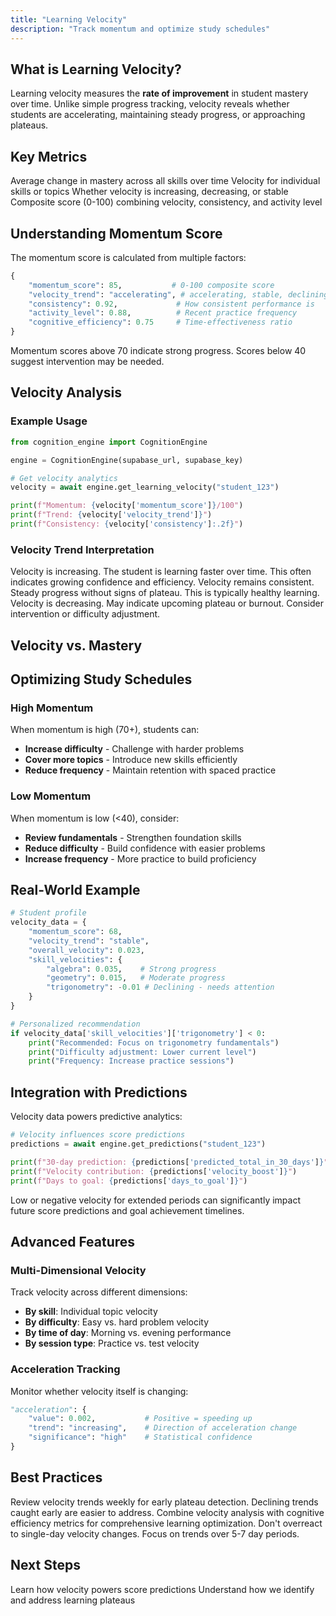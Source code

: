 ```yaml
---
title: "Learning Velocity"
description: "Track momentum and optimize study schedules"
---
```


## What is Learning Velocity?

Learning velocity measures the **rate of improvement** in student mastery over time. Unlike simple progress tracking, velocity reveals whether students are accelerating, maintaining steady progress, or approaching plateaus.

## Key Metrics

<ParamField name="Overall Velocity" required>
Average change in mastery across all skills over time
</ParamField>

<ParamField name="Skill Velocity" required>
Velocity for individual skills or topics
</ParamField>

<ParamField name="Velocity Trend" required>
Whether velocity is increasing, decreasing, or stable
</ParamField>

<ParamField name="Momentum Score" required>
Composite score (0-100) combining velocity, consistency, and activity level
</ParamField>

## Understanding Momentum Score

The momentum score is calculated from multiple factors:

```python
{
    "momentum_score": 85,           # 0-100 composite score
    "velocity_trend": "accelerating", # accelerating, stable, declining
    "consistency": 0.92,             # How consistent performance is
    "activity_level": 0.88,          # Recent practice frequency
    "cognitive_efficiency": 0.75     # Time-effectiveness ratio
}
```

<Info>
Momentum scores above 70 indicate strong progress. Scores below 40 suggest intervention may be needed.
</Info>

## Velocity Analysis

### Example Usage

```python
from cognition_engine import CognitionEngine

engine = CognitionEngine(supabase_url, supabase_key)

# Get velocity analytics
velocity = await engine.get_learning_velocity("student_123")

print(f"Momentum: {velocity['momentum_score']}/100")
print(f"Trend: {velocity['velocity_trend']}")
print(f"Consistency: {velocity['consistency']:.2f}")
```

### Velocity Trend Interpretation

<AccordionGroup>
  <Accordion title="Accelerating">
    Velocity is increasing. The student is learning faster over time. This often indicates growing confidence and efficiency.
  </Accordion>

  <Accordion title="Stable">
    Velocity remains consistent. Steady progress without signs of plateau. This is typically healthy learning.
  </Accordion>

  <Accordion title="Declining">
    Velocity is decreasing. May indicate upcoming plateau or burnout. Consider intervention or difficulty adjustment.
  </Accordion>
</AccordionGroup>

## Velocity vs. Mastery

<ComparisonTable>
  <ComparisonRow
    feature="Mastery"
    whatOursDoes="What the student knows now"
    whatOursShouldDo="Probability of correct performance"
  />
  <ComparisonRow
    feature="Velocity"
    whatOursDoes="How fast mastery is changing"
    whatOursShouldDo="Rate of improvement"
  />
  <ComparisonRow
    feature="Use Case"
    whatOursDoes="Current ability assessment"
    whatOursShouldDo="Future trajectory prediction"
  />
  <ComparisonRow
    feature="Timeframe"
    whatOursDoes="Snapshot (now)"
    whatOursShouldDo="Trend (over time)"
  />
</ComparisonTable>

## Optimizing Study Schedules

### High Momentum

When momentum is high (70+), students can:

- **Increase difficulty** - Challenge with harder problems
- **Cover more topics** - Introduce new skills efficiently
- **Reduce frequency** - Maintain retention with spaced practice

### Low Momentum

When momentum is low (<40), consider:

- **Review fundamentals** - Strengthen foundation skills
- **Reduce difficulty** - Build confidence with easier problems
- **Increase frequency** - More practice to build proficiency

## Real-World Example

```python
# Student profile
velocity_data = {
    "momentum_score": 68,
    "velocity_trend": "stable",
    "overall_velocity": 0.023,
    "skill_velocities": {
        "algebra": 0.035,    # Strong progress
        "geometry": 0.015,   # Moderate progress
        "trigonometry": -0.01 # Declining - needs attention
    }
}

# Personalized recommendation
if velocity_data['skill_velocities']['trigonometry'] < 0:
    print("Recommended: Focus on trigonometry fundamentals")
    print("Difficulty adjustment: Lower current level")
    print("Frequency: Increase practice sessions")
```

## Integration with Predictions

Velocity data powers predictive analytics:

```python
# Velocity influences score predictions
predictions = await engine.get_predictions("student_123")

print(f"30-day prediction: {predictions['predicted_total_in_30_days']}")
print(f"Velocity contribution: {predictions['velocity_boost']}")
print(f"Days to goal: {predictions['days_to_goal']}")
```

<Warning>
Low or negative velocity for extended periods can significantly impact future score predictions and goal achievement timelines.
</Warning>

## Advanced Features

### Multi-Dimensional Velocity

Track velocity across different dimensions:

- **By skill**: Individual topic velocity
- **By difficulty**: Easy vs. hard problem velocity
- **By time of day**: Morning vs. evening performance
- **By session type**: Practice vs. test velocity

### Acceleration Tracking

Monitor whether velocity itself is changing:

```python
"acceleration": {
    "value": 0.002,           # Positive = speeding up
    "trend": "increasing",    # Direction of acceleration change
    "significance": "high"    # Statistical confidence
}
```

## Best Practices

<Tip>
Review velocity trends weekly for early plateau detection. Declining trends caught early are easier to address.
</Tip>

<Info>
Combine velocity analysis with cognitive efficiency metrics for comprehensive learning optimization.
</Info>

<Warning>
Don't overreact to single-day velocity changes. Focus on trends over 5-7 day periods.
</Warning>

## Next Steps

<CardGroup cols={2}>
  <Card
    title="Predictive Analytics"
    icon="crystal-ball"
    href="/guides/predictions"
  >
    Learn how velocity powers score predictions
  </Card>
  <Card
    title="Plateau Detection"
    icon="exclamation-triangle"
    href="/guides/plateaus"
  >
    Understand how we identify and address learning plateaus
  </Card>
</CardGroup>

